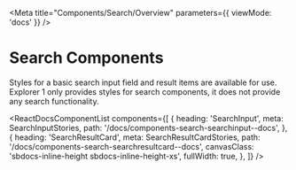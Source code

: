 
<Meta title="Components/Search/Overview" parameters={{ viewMode: 'docs' }} />

# Search Components

Styles for a basic search input field and result items are available for use. Explorer 1 only provides styles for search components, it does not provide any search functionality.

<ReactDocsComponentList
  components={[
    {
      heading: 'SearchInput',
      meta: SearchInputStories,
      path: '/docs/components-search-searchinput--docs',
    },
    {
      heading: 'SearchResultCard',
      meta: SearchResultCardStories,
      path: '/docs/components-search-searchresultcard--docs',
      canvasClass: 'sbdocs-inline-height sbdocs-inline-height-xs',
      fullWidth: true,
    },
  ]}
/>
